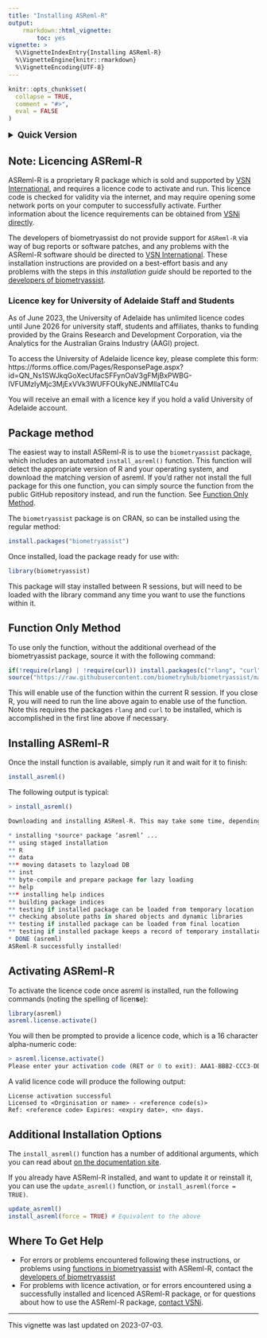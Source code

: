 ```yaml
---
title: "Installing ASReml-R"
output: 
    rmarkdown::html_vignette:
        toc: yes
vignette: >
  %\VignetteIndexEntry{Installing ASReml-R}
  %\VignetteEngine{knitr::rmarkdown}
  %\VignetteEncoding{UTF-8}
---
```


```r
knitr::opts_chunk$set(
  collapse = TRUE,
  comment = "#>",
  eval = FALSE
)
```

<details>
<summary style="font-size: 125%; font-weight: 700;">
Quick Version
</summary>
Run the following code to install and licence ASReml-R:

```r
install.packages("biometryassist")
biometryassist::install_asreml()
asreml::asreml.license.activate()
```

Then paste your [licence code](#licence) at the prompt.

</details>

## Note: Licencing ASReml-R

ASReml-R is a proprietary R package which is sold and supported by [VSN International](https://vsni.co.uk/), and requires a licence code to activate and run. This licence code is checked for validity via the internet, and may require opening some network ports on your computer to successfully activate. Further information about the licence requirements can be obtained from [VSNi directly](https://vsni.co.uk/licensing/).

The developers of biometryassist do not provide support for `ASReml-R` via way of bug reports or software patches, and any problems with the ASReml-R software should be directed to [VSN International](https://vsni.co.uk/). These installation instructions are provided on a best-effort basis and any problems with the steps in this _installation guide_ should be reported to the [developers of biometryassist](https://github.com/biometryhub/biometryassist/issues/new).

### Licence key for University of Adelaide Staff and Students {#licence}

As of June 2023, the University of Adelaide has unlimited licence codes until June 2026 for university staff, students and affiliates, thanks to funding provided by the Grains Research and Development Corporation, via the Analytics for the Australian Grains Industry (AAGI) project.

To access the University of Adelaide licence key, please complete this form:
https://forms.office.com/Pages/ResponsePage.aspx?id=QN_Ns1SWJkqGoXecUfacSFFynOaV3gFMjBxPWBG-lVFUMzIyMjc3MjExVVk3WUFFOUkyNEJNMllaTC4u

You will receive an email with a licence key if you hold a valid University of Adelaide account.

## Package method

The easiest way to install ASReml-R is to use the `biometryassist` package, which includes an automated `install_asreml()` function. This function will detect the appropriate version of R and your operating system, and download the matching version of asreml. If you'd rather not install the full package for this one function, you can simply source the function from the public GitHub repository instead, and run the function. See [Function Only Method].

The `biometryassist` package is on CRAN, so can be installed using the regular method:

```r
install.packages("biometryassist")
```

Once installed, load the package ready for use with:

```r
library(biometryassist)
```

This package will stay installed between R sessions, but will need to be loaded with the library command any time you want to use the functions within it.

## Function Only Method

To use only the function, without the additional overhead of the biometryassist package, source it with the following command:

```r
if(!require(rlang) | !require(curl)) install.packages(c("rlang", "curl"))
source("https://raw.githubusercontent.com/biometryhub/biometryassist/main/R/install_asreml.R")
```

This will enable use of the function within the current R session. If you close R, you will need to run the line above again to enable use of the function. Note this requires the packages `rlang` and `curl` to be installed, which is accomplished in the first line above if necessary. 

## Installing ASReml-R

Once the install function is available, simply run it and wait for it to finish:

```r
install_asreml()
```

The following output is typical:

```r
> install_asreml()

Downloading and installing ASReml-R. This may take some time, depending on internet speed...

* installing *source* package ‘asreml’ ...
** using staged installation
** R
** data
*** moving datasets to lazyload DB
** inst
** byte-compile and prepare package for lazy loading
** help
*** installing help indices
** building package indices
** testing if installed package can be loaded from temporary location
** checking absolute paths in shared objects and dynamic libraries
** testing if installed package can be loaded from final location
** testing if installed package keeps a record of temporary installation path
* DONE (asreml)
ASReml-R successfully installed!
```

## Activating ASReml-R

To activate the licence code once asreml is installed, run the following commands (noting the spelling of licen**s**e):

```r
library(asreml)
asreml.license.activate()
```

You will then be prompted to provide a licence code, which is a 16 character alpha-numeric code:

```r
> asreml.license.activate()
Please enter your activation code (RET or 0 to exit): AAA1-BBB2-CCC3-DDD4
```

A valid licence code will produce the following output:

```
License activation successful
Licensed to <Orginisation or name> - <reference code(s)>
Ref: <reference code> Expires: <expiry date>, <n> days.
```

## Additional Installation Options

The `install_asreml()` function has a number of additional arguments, which you can read about [on the documentation site](https://biometryhub.github.io/biometryassist/reference/install_asreml.html).

If you already have ASReml-R installed, and want to update it or reinstall it, you can use the `update_asreml()` function, or `install_asreml(force = TRUE)`.

```r
update_asreml()
install_asreml(force = TRUE) # Equivalent to the above
```

## Where To Get Help

- For errors or problems encountered following these instructions, or problems using [functions in biometryassist](https://biometryhub.github.io/biometryassist/reference/index.html) with ASReml-R, contact the [developers of biometryassist](https://github.com/biometryhub/biometryassist/issues/new)
- For problems with licence activation, or for errors encountered using a successfully installed and licenced ASReml-R package, or for questions about how to use the ASReml-R package, [contact VSNi](https://vsni.co.uk/contact/).

---

This vignette was last updated on 2023-07-03.
